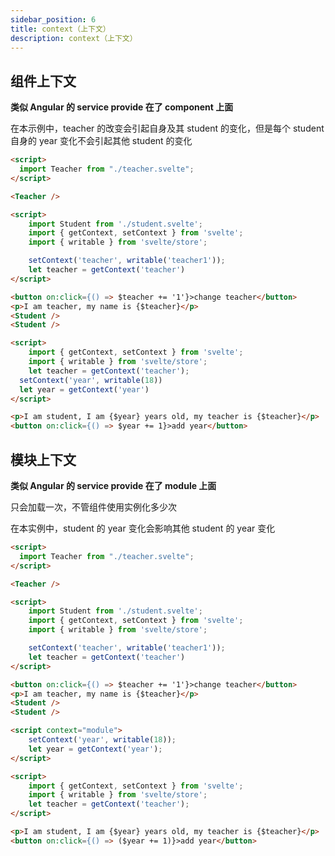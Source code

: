 ```yaml
---
sidebar_position: 6
title: context（上下文）
description: context（上下文）
---
```


## 组件上下文

**类似 Angular 的 service provide 在了 component 上面**

在本示例中，teacher 的改变会引起自身及其 student 的变化，但是每个 student 自身的 year 变化不会引起其他 student 的变化

```html title="app.svelte"
<script>
  import Teacher from "./teacher.svelte";
</script>

<Teacher />
```

```html title="teacher.svelte"
<script>
	import Student from './student.svelte';
	import { getContext, setContext } from 'svelte';
	import { writable } from 'svelte/store';

	setContext('teacher', writable('teacher1'));
	let teacher = getContext('teacher')
</script>

<button on:click={() => $teacher += '1'}>change teacher</button>
<p>I am teacher, my name is {$teacher}</p>
<Student />
<Student />
```

```html title="student.svelte"
<script>
	import { getContext, setContext } from 'svelte';
	import { writable } from 'svelte/store';
	let teacher = getContext('teacher');
  setContext('year', writable(18))
  let year = getContext('year')
</script>

<p>I am student, I am {$year} years old, my teacher is {$teacher}</p>
<button on:click={() => $year += 1}>add year</button>
```

## 模块上下文

**类似 Angular 的 service provide 在了 module 上面**

只会加载一次，不管组件使用实例化多少次

在本实例中，student 的 year 变化会影响其他 student 的 year 变化

```html title="app.svelte"
<script>
  import Teacher from "./teacher.svelte";
</script>

<Teacher />
```

```html title="teacher.svelte"
<script>
	import Student from './student.svelte';
	import { getContext, setContext } from 'svelte';
	import { writable } from 'svelte/store';

	setContext('teacher', writable('teacher1'));
	let teacher = getContext('teacher')
</script>

<button on:click={() => $teacher += '1'}>change teacher</button>
<p>I am teacher, my name is {$teacher}</p>
<Student />
<Student />
```

```html title="student.svelte"
<script context="module">
	setContext('year', writable(18));
	let year = getContext('year');
</script>

<script>
	import { getContext, setContext } from 'svelte';
	import { writable } from 'svelte/store';
	let teacher = getContext('teacher');
</script>

<p>I am student, I am {$year} years old, my teacher is {$teacher}</p>
<button on:click={() => ($year += 1)}>add year</button>
```
